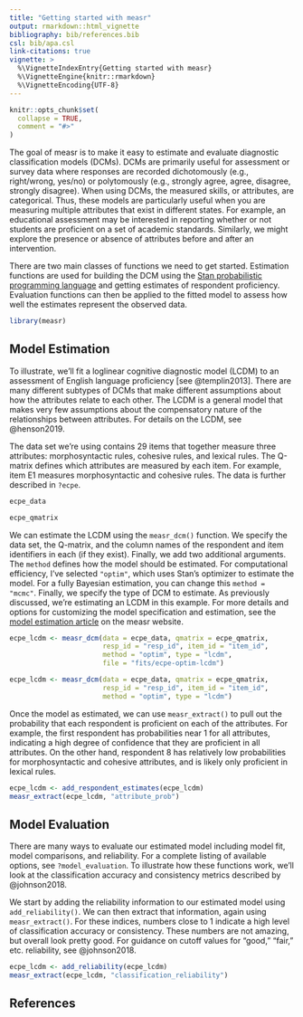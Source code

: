 ```yaml
---
title: "Getting started with measr"
output: rmarkdown::html_vignette
bibliography: bib/references.bib
csl: bib/apa.csl
link-citations: true
vignette: >
  %\VignetteIndexEntry{Getting started with measr}
  %\VignetteEngine{knitr::rmarkdown}
  %\VignetteEncoding{UTF-8}
---
```


```r
knitr::opts_chunk$set(
  collapse = TRUE,
  comment = "#>"
)
```

The goal of measr is to make it easy to estimate and evaluate diagnostic classification models (DCMs).
DCMs are primarily useful for assessment or survey data where responses are recorded dichotomously (e.g., right/wrong, yes/no) or polytomously (e.g., strongly agree, agree, disagree, strongly disagree).
When using DCMs, the measured skills, or attributes, are categorical.
Thus, these models are particularly useful when you are measuring multiple attributes that exist in different states.
For example, an educational assessment may be interested in reporting whether or not students are proficient on a set of academic standards.
Similarly, we might explore the presence or absence of attributes before and after an intervention.

There are two main classes of functions we need to get started.
Estimation functions are used for building the DCM using the [Stan probabilistic programming language](https://mc-stan.org) and getting estimates of respondent proficiency.
Evaluation functions can then be applied to the fitted model to assess how well the estimates represent the observed data.

```r
library(measr)
```

## Model Estimation

To illustrate, we'll fit a loglinear cognitive diagnostic model (LCDM) to an assessment of English language proficiency [see @templin2013].
There are many different subtypes of DCMs that make different assumptions about how the attributes relate to each other.
The LCDM is a general model that makes very few assumptions about the compensatory nature of the relationships between attributes.
For details on the LCDM, see @henson2019.

The data set we're using contains 29 items that together measure three attributes: morphosyntactic rules, cohesive rules, and lexical rules.
The Q-matrix defines which attributes are measured by each item.
For example, item E1 measures morphosyntactic and cohesive rules.
The data is further described in `?ecpe`.

```r
ecpe_data

ecpe_qmatrix
```

We can estimate the LCDM using the `measr_dcm()` function.
We specify the data set, the Q-matrix, and the column names of the respondent and item identifiers in each (if they exist).
Finally, we add two additional arguments.
The `method` defines how the model should be estimated.
For computational efficiency, I've selected `"optim"`, which uses Stan's optimizer to estimate the model.
For a fully Bayesian estimation, you can change this `method = "mcmc"`.
Finally, we specify the type of DCM to estimate.
As previously discussed, we're estimating an LCDM in this example.
For more details and options for customizing the model specification and estimation, see the [model estimation article](https://measr.info/articles/model-estimation.html) on the measr website.

```r
ecpe_lcdm <- measr_dcm(data = ecpe_data, qmatrix = ecpe_qmatrix,
                       resp_id = "resp_id", item_id = "item_id",
                       method = "optim", type = "lcdm",
                       file = "fits/ecpe-optim-lcdm")
```

```r
ecpe_lcdm <- measr_dcm(data = ecpe_data, qmatrix = ecpe_qmatrix,
                       resp_id = "resp_id", item_id = "item_id",
                       method = "optim", type = "lcdm")
```

Once the model as estimated, we can use `measr_extract()` to pull out the probability that each respondent is proficient on each of the attributes.
For example, the first respondent has probabilities near 1 for all attributes, indicating a high degree of confidence that they are proficient in all attributes.
On the other hand, respondent 8 has relatively low probabilities for morphosyntactic and cohesive attributes, and is likely only proficient in lexical rules.

```r
ecpe_lcdm <- add_respondent_estimates(ecpe_lcdm)
measr_extract(ecpe_lcdm, "attribute_prob")
```

## Model Evaluation

There are many ways to evaluate our estimated model including model fit, model comparisons, and reliability.
For a complete listing of available options, see `?model_evaluation`.
To illustrate how these functions work, we'll look at the classification accuracy and consistency metrics described by @johnson2018.

We start by adding the reliability information to our estimated model using `add_reliability()`.
We can then extract that information, again using `measr_extract()`.
For these indices, numbers close to 1 indicate a high level of classification accuracy or consistency.
These numbers are not amazing, but overall look pretty good.
For guidance on cutoff values for "good," "fair," etc. reliability, see @johnson2018.

```r
ecpe_lcdm <- add_reliability(ecpe_lcdm)
measr_extract(ecpe_lcdm, "classification_reliability")
```

## References
